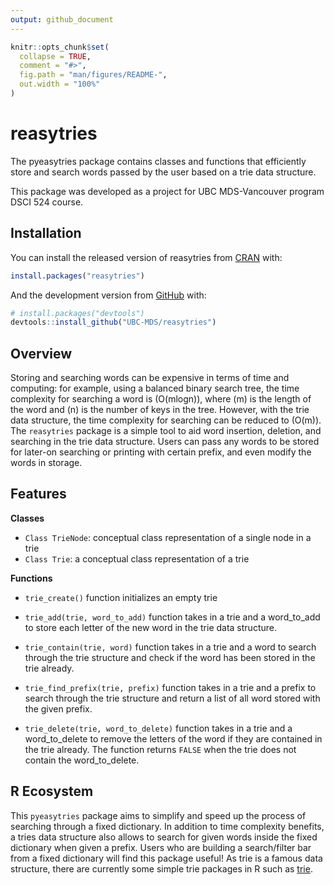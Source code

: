 ```yaml
---
output: github_document
---
```


<!-- README.md is generated from README.Rmd. Please edit that file -->

```r
knitr::opts_chunk$set(
  collapse = TRUE,
  comment = "#>",
  fig.path = "man/figures/README-",
  out.width = "100%"
)
```

# reasytries

<!-- badges: start -->
<!-- badges: end -->

The pyeasytries package contains classes and functions that efficiently store and search words passed by the user based on a trie data structure.

This package was developed as a project for UBC MDS-Vancouver program DSCI 524 course.

## Installation

You can install the released version of reasytries from [CRAN](https://CRAN.R-project.org) with:

``` r
install.packages("reasytries")
```

And the development version from [GitHub](https://github.com/) with:

``` r
# install.packages("devtools")
devtools::install_github("UBC-MDS/reasytries")
```
## Overview

Storing and searching words can be expensive in terms of time and
computing: for example, using a balanced binary search tree, the time
complexity for searching a word is \(O(mlogn)\), where \(m\) is the
length of the word and \(n\) is the number of keys in the tree. However,
with the trie data structure, the time complexity for searching can be
reduced to \(O(m)\). The `reasytries` package is a simple tool to aid
word insertion, deletion, and searching in the trie data structure.
Users can pass any words to be stored for later-on searching or printing
with certain prefix, and even modify the words in storage.

## Features 

**Classes**

  - `Class TrieNode`: conceptual class representation of a single node in a trie
  - `Class Trie`: a conceptual class representation of a trie
    
**Functions**

  - `trie_create()` function initializes an empty trie
  
  - `trie_add(trie, word_to_add)` function takes in a trie and a word_to_add to store each letter of the new word in the trie data structure.
  
  - `trie_contain(trie, word)` function takes in a trie and a word to search through the trie structure and check if the word has been stored in the trie already.

  - `trie_find_prefix(trie, prefix)` function takes in a trie and a prefix to search through the trie structure and return a list of all word stored with the given prefix.

  - `trie_delete(trie, word_to_delete)` function takes in a trie and a word_to_delete to remove the letters of the word if they are contained in the trie already. The function returns `FALSE` when the trie does not contain the word_to_delete.

## R Ecosystem
This `pyeasytries` package aims to simplify and speed up the process of searching through a fixed dictionary. In addition to time complexity benefits, a tries data structure also allows to search for given words inside the fixed dictionary when given a prefix. Users who are building a search/filter bar from a fixed dictionary will find this package useful! As trie is a famous data structure, there are currently some simple trie packages in R such as  [trie](https://www.rdocumentation.org/packages/triebeard/versions/0.3.0/topics/trie). 
